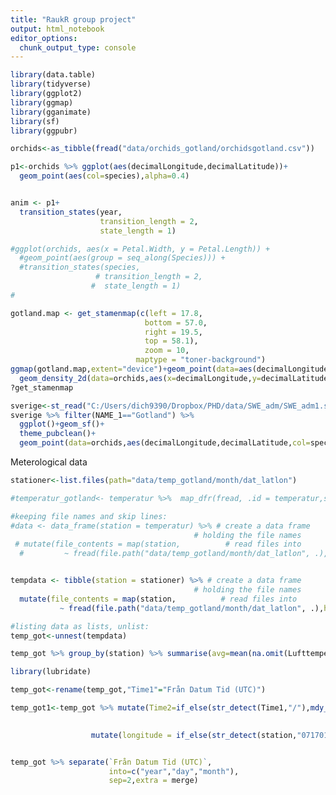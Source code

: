 ```yaml
---
title: "RaukR group project"
output: html_notebook
editor_options: 
  chunk_output_type: console
---
```


```r
library(data.table)
library(tidyverse)
library(ggplot2)
library(ggmap)
library(gganimate)
library(sf)
library(ggpubr)

orchids<-as_tibble(fread("data/orchids_gotland/orchidsgotland.csv"))

p1<-orchids %>% ggplot(aes(decimalLongitude,decimalLatitude))+
  geom_point(aes(col=species),alpha=0.4)


anim <- p1+ 
  transition_states(year,
                    transition_length = 2,
                    state_length = 1)

#ggplot(orchids, aes(x = Petal.Width, y = Petal.Length)) + 
  #geom_point(aes(group = seq_along(Species))) + 
  #transition_states(species,
                   # transition_length = 2,
                  #  state_length = 1)
#
```

```r
gotland.map <- get_stamenmap(c(left = 17.8, 
                              bottom = 57.0,
                              right = 19.5,
                              top = 58.1),
                              zoom = 10,
                            maptype = "toner-background")
ggmap(gotland.map,extent="device")+geom_point(data=aes(decimalLongitude,decimalLatitude))+geom_point(aes(col=species),alpha=0.4)+
  geom_density_2d(data=orchids,aes(x=decimalLongitude,y=decimalLatitude))
?get_stamenmap
```

```r
sverige<-st_read("C:/Users/dich9390/Dropbox/PHD/data/SWE_adm/SWE_adm1.shp")
sverige %>% filter(NAME_1=="Gotland") %>% 
  ggplot()+geom_sf()+
  theme_pubclean()+
  geom_point(data=orchids,aes(decimalLongitude,decimalLatitude,col=species))+labs_pubr()

```

Meterological data

```r
stationer<-list.files(path="data/temp_gotland/month/dat_latlon")

#temperatur_gotland<- temperatur %>%  map_dfr(fread, .id = temperatur,skip=9,fill=T,header=T,sep=";")

#keeping file names and skip lines:
#data <- data_frame(station = temperatur) %>% # create a data frame
                                         # holding the file names
 # mutate(file_contents = map(station,          # read files into
  #         ~ fread(file.path("data/temp_gotland/month/dat_latlon", .),skip=10,fill=T,header=T,sep=","))) # a new data column


tempdata <- tibble(station = stationer) %>% # create a data frame
                                         # holding the file names
  mutate(file_contents = map(station,          # read files into
           ~ fread(file.path("data/temp_gotland/month/dat_latlon", .),header=T,sep=","))) # a new data column

#listing data as lists, unlist:
temp_got<-unnest(tempdata)

temp_got %>% group_by(station) %>% summarise(avg=mean(na.omit(Lufttemperatur)))

library(lubridate)

temp_got<-rename(temp_got,"Time1"="Från Datum Tid (UTC)")

temp_got1<-temp_got %>% mutate(Time2=if_else(str_detect(Time1,"/"),mdy_hm(Time1),ymd_hm(Time1)))

                  
                  mutate(longitude = if_else(str_detect(station,"071701"),


temp_got %>% separate(`Från Datum Tid (UTC)`,
                      into=c("year","day","month"),
                      sep=2,extra = merge)
```

